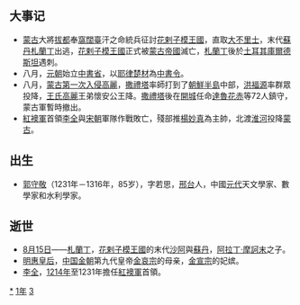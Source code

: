 {{yearTOC|1231|金'''[[正大|正大]]八年'''；南宋'''[[绍定|绍定]]四年'''；蒲鲜万奴'''[[大同_(蒲鮮萬奴)|大同]]八年'''；大理'''[[仁壽_(大理)|仁壽]]五年'''；越南'''[[建中_(越南)|建中]]六年'''；日本'''[[寬喜|寬喜]]三年'''}}
== 大事记 ==
*[[蒙古|蒙古]]大將[[拔都|拔都]]奉[[窩闊臺|窩闊臺]]汗之命統兵征討[[花剌子模王國|花剌子模王國]]，直取[[大不里士|大不里士]]，末代[[蘇丹_(稱謂)|蘇丹]][[札蘭丁|札蘭丁]]出逃，[[花剌子模王國|花剌子模王國]]正式被[[蒙古帝國|蒙古帝國]]滅亡，[[札蘭丁|札蘭丁]]後於[[土耳其|土耳其]][[庫爾德斯坦|庫爾德斯坦]]遇刺。
*八月，[[元朝|元朝]]始立[[中書省|中書省]]，以[[耶律楚材|耶律楚材]]為[[中書令|中書令]]。
*八月，[[蒙古第一次入侵高麗|蒙古第一次入侵高麗]]，[[撒裡台|撒禮塔]]率師打到了[[朝鮮半島|朝鮮半島]]中部，[[洪福源|洪福源]]率群眾投降，[[王氏高麗|王氏高麗]]王弟懷安公王降。[[撒裡台|撒禮塔]]後在[[開城|開城]]任命[[達魯花赤|達魯花赤]]等72人鎮守，蒙古軍暫時撤出。
*[[紅襖軍|紅襖軍]]首領[[李全|李全]]與[[宋朝|宋朝]]軍隊作戰敗亡，殘部推[[楊妙真|楊妙真]]為主帥，北渡[[淮河|淮河]]投降[[蒙古|蒙古]]。

== 出生 ==
*[[郭守敬|郭守敬]]（1231年－1316年，85岁），字若思，[[邢台市|邢台]]人，中國[[元朝|元代]]天文學家、數學家和水利學家。

== 逝世 ==
{{Wikisource year mention}}
*[[8月15日|8月15日]]——[[札蘭丁|札蘭丁]]，[[花剌子模王國|花剌子模王國]]的末代[[沙阿|沙阿]]與[[蘇丹_(稱謂)|蘇丹]]，[[阿拉丁·摩訶末|阿拉丁·摩訶末]]之子。
*[[明惠皇后_(金朝)|明惠皇后]]，[[中国|中国]][[金朝|金朝]]第九代皇帝[[金哀宗|金哀宗]]的母亲，[[金宣宗|金宣宗]]的妃嫔。
*[[李全|李全]]，[[1214年|1214年]]至1231年擔任[[紅襖軍|紅襖軍]]首領。

[[Category:1231年|*]]
[[Category:1230年代|1年]]
[[Category:13世纪各年|3]]
